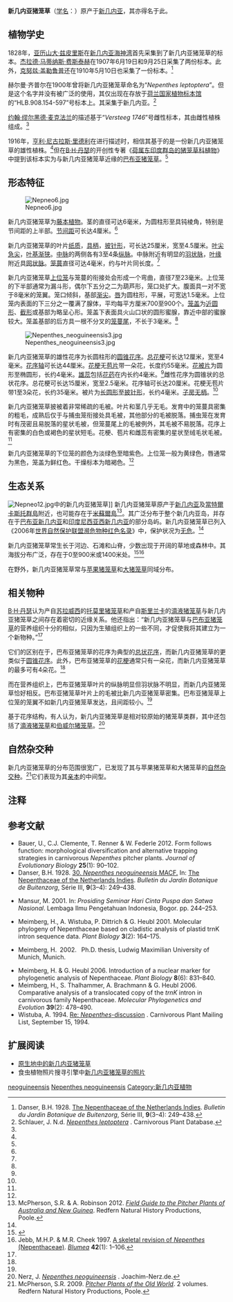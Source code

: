 {{noteTA
|G1=Carnivorous Plant
}}

{{Speciesbox
|image = Nepenthes neoguineensis1.jpg
|image_caption = 产于[[西新几内亚|西新几内亚]]的新几内亚猪笼草的下位笼
|status = LR/lc
|status_system = iucn2.3
|taxon=Nepenthes neoguineensis
|authority = [[约翰·缪尔黑德·麦克法兰|Macfarl.]] (1911)<ref name=neoguineensis>Macfarlane, J.M. 1911. Nepenthaceae. In: ''Nova Guinea'' '''8'''(1): 339–341.</ref>
|synonyms =
<small>[[同物异名|同物异名]]</small>
*''Nepenthes leptoptera''<br><small>[[赫尔曼·齐佩尔|Zippel]] ''in sched.'' (1900)</small>
<small>[[异物同名|异物同名]]</small>
*''Nepenthes neoguineensis''<br><small>''auct. non'' [[约翰·缪尔黑德·麦克法兰|Macfarl.]]: [[亨利·尼古拉斯·里德利|Ridl.]] (1916)<ref name=Ridley1916>Ridley, H.N. 1916. Report on the Wollaston Expedition to Dutch New Guinea, 1912-1913. ''Transactions of the Linnean Society'' '''9'''(1): 1–268.</ref><br>[<nowiki>=</nowiki>''[[巴布亚猪笼草|N. papuana]]'']</small>
}}

'''新几内亚猪笼草'''（[[学名|学名]]：''{{lang|la|Nepenthes neoguineensis}}''）原产于[[新几内亚|新几内亚]]，其亦得名于此。

== 植物学史 ==
1828年，[[亚历山大·兹皮里斯|亚历山大·兹皮里斯]]{{small|（Alexander Zipelius）}}在[[新几内亚|新几内亚]][[海神湾|海神湾]]{{small|（Triton Bay）}}首先采集到了新几内亚猪笼草的标本。{{refn|1828年，“''Zippel 177''”号标本被采集于[[海神湾|海神湾]]附近。[[亚历山大·兹皮里斯|亚历山大·兹皮里斯]]于6月至8月间对该地区进行了考察，该标本很可能是于其期间采集到的。<ref>van Steenis-Kruseman, M.J., ''et al.'' 2006. [http://www.nationaalherbarium.nl/FMCollectors/Z/ZippeliusA.htm Cyclopaedia of Malesian Collectors: Alexander Zip(p)elius] {{Wayback|url=http://www.nationaalherbarium.nl/FMCollectors/Z/ZippeliusA.htm |date=20191102083625 }}. Nationaal Herbarium Nederland.</ref>其原生地被记录为“山谷处的潮湿岩壁”。该标本存放于[[荷兰国家植物标本馆|荷兰国家植物标本馆]]中。其不含花序及果序。<ref name=Danser />|name=Danser1|group="注"}}[[杰拉德·马蒂纳斯·费斯泰赫|杰拉德·马蒂纳斯·费斯泰赫]]{{small|（Gerard Martinus Versteeg）}}在1907年6月19日{{refn|1907年6月19日，“''Versteeg 1268''”号标本被采集于“[[沙璜|沙璜]]附近的第一猪笼草山”海拔30米处。其存放于[[茂物植物园|茂物植物园]]中。其不含花序及果序。<ref name=Danser />|name=Danser2|group="注"}}和9月25日{{refn|1907年9月25日，“''Versteeg 1746''”号标本被采集于“猪笼草山”。其存放于茂物植物园中。其由雌性植株组成。<ref name=Danser />|name=Danser3|group="注"}}采集了两份标本。此外，[[克努兹·盖勒鲁普|克努兹·盖勒鲁普]]{{small|（Knud Gjellerup）}}还在1910年5月10日也采集了一份标本。{{refn|1910年5月10日，“''Gjellerup 122''”号标本被采集于[[查雅普拉|查雅普拉]]海拔30米处。其存放于茂物植物园中，保存于酒精中。其由雄性植株组成。<ref name=Danser />|name=Danser4|group="注"}}<ref name=Danser>Danser, B.H. 1928. [[荷属东印度群岛的猪笼草科植物|The Nepenthaceae of the Netherlands Indies]]. ''Bulletin du Jardin Botanique de Buitenzorg'', Série III, '''9'''(3–4): 249–438.</ref>

赫尔曼·齐普尔{{small|（Hermann Zippel）}}在1900年曾将新几内亚猪笼草命名为“''Nepenthes leptoptera''”。但是这个名字并没有被广泛的使用，其仅出现在存放于[[荷兰国家植物标本馆|荷兰国家植物标本馆]]的“HLB.908.154-597”号标本上。其采集于新几内亚。<ref name=leptoptera>Schlauer, J. N.d. [http://www.omnisterra.com/bot/cp_home.cgi?name=Nepenthes+leptoptera&search=all ''Nepenthes leptoptera''] {{Wayback|url=http://www.omnisterra.com/bot/cp_home.cgi?name=Nepenthes+leptoptera&search=all |date=20160303210206 }}. Carnivorous Plant Database.</ref>

[[约翰·缪尔黑德·麦克法兰|约翰·缪尔黑德·麦克法兰]]的描述基于“''Versteeg 1746''”号雌性标本，其由雌性植株组成。<ref name=neoguineensis />

1916年，[[亨利·尼古拉斯·里德利|亨利·尼古拉斯·里德利]]在进行描述时，相信其基于的是一份新几内亚猪笼草的雄性植株。<ref name=Ridley1916 />但在[[B·H·丹瑟|B·H·丹瑟]]的开创性专著《[[荷属东印度群岛的猪笼草科植物|荷属东印度群岛的猪笼草科植物]]》中提到该标本实为与新几内亚猪笼草近缘的[[巴布亚猪笼草|巴布亚猪笼草]]{{small|（''N. papuana''）}}。{{refn|[[B·H·丹瑟|B·H·丹瑟]]专著中对新几内亚猪笼草的原[[拉丁文|拉丁文]]描述：<ref name=Danser />{{Cquote|''Folia mediocria'' petiolata, lamina lanceolata, nervis longitudinalibus utrinque 3-4, vagina caulis 1/2 amplectente ; ''ascidia rosularum'' et ''inferiora'' ignota ; ''ascidia superiora'' mediocria, subcylindrica, sub medio et os versus paulum ampliata, alis 2 fimbriatis ; peristomio operculum versus acuminato, cylindrico v. applanato, 1-1 1/2 cm lato, costis 1/3-1/4 mm distantibus, dentibus fere 0 ; operculo suborbiculari, facie inferiore plano ; ''inflorescentia'' panicula v. racemus pedicellis inferioribus ad 35 mm longis 3-floris superioribus brevioribus, 2- v. 1-floris ; ''indumentum'' parcum villosum, in caulibus foliisque fere 0, in ascidiis iuventute densum, denique parcum, in inflorescentiis et floribus densum permanens.}}|name=Danser5|group="注"}}<ref name=Danser />

== 形态特征 ==
[[Image:Nepneo6.jpg|thumb]]

新几内亚猪笼草为[[藤本植物|藤本植物]]。茎的直径可达6毫米，为圆柱形至具钝棱角，特别是节间距的上半部。[[节间距|节间距]]可长达4厘米。<ref name=Danser />

新几内亚猪笼草的叶片[[wikt:纸质|纸质]]，[[wikt:具柄|具柄]]，[[wikt:披针形|披针形]]，可长达25厘米，宽至4.5厘米。[[叶尖|叶尖]][[wikt:急尖|急尖]]，[[叶基|叶基]][[wikt:渐狭|渐狭]]。[[中脉|中脉]]的两侧各有3至4条[[纵脉|纵脉]]。中脉附近有明显的[[羽状脉|羽状脉]]，[[叶缘|叶缘]]附近具[[网状脉|网状脉]]。[[笼蔓|笼蔓]]直径可达4毫米，约与叶片同长度。<ref name=Danser />

新几内亚猪笼草[[上位捕虫笼|上位笼]]与笼蔓的衔接处会形成一个弯曲，直径7至23毫米。上位笼的下半部通常为漏斗形，偶尔下五分之二为葫芦形，笼口处扩大。腹面具一对不宽于8毫米的笼翼。笼口倾斜，基部[[wikt:渐尖|渐尖]]。[[猪笼草#形态特征|唇]]为圆柱形，平展，可宽达1.5毫米。上位笼内表面的下三分之一覆满了腺体，平均每平方厘米700至900个。[[笼盖|笼盖]]为[[wikt:近圆形|近圆形]]、[[wikt:截形|截形]]或基部为略呈心形。笼盖下表面具火山口状的圆形蜜腺，靠近中部的蜜腺较大。笼盖基部的后方具一根不分叉的[[笼蔓尾|笼蔓尾]]，不长于3毫米。<ref name=Danser />

[[Image:Nepenthes_neoguineensis3.jpg|thumb]]

新几内亚猪笼草的雄性花序为长圆柱形的[[圆锥花序|圆锥花序]]。[[总花梗|总花梗]]可长达12厘米，宽至4毫米。[[花序轴|花序轴]]可长达44厘米。[[花梗|花梗]]无[[苞片|苞片]]带一朵花，长度约55毫米。[[花被片|花被片]]为圆形至椭圆形，长约4毫米。[[雄蕊|雄蕊]]包括[[花药|花药]]在内长约4毫米。<ref name=Danser />雌性花序为圆锥状的总状花序。总花梗可长达15厘米，宽至2.5毫米。花序轴可长达20厘米。花梗无苞片带1至3朵花，长约35毫米。被片为[[wikt:长圆形|长圆形]]至[[wikt:披针形|披针形]]，长约4毫米。[[子房|子房]][[wikt:无柄|无柄]]。<ref name=Danser />

新几内亚猪笼草披被着非常稀疏的毛被。叶片和茎几乎无毛。发育中的笼蔓具密集的粗毛，成熟后仅于与捕虫笼衔接处具毛被，其他部分的毛被脱落。捕虫笼在发育时有茂密且易脱落的星状毛被，但笼蔓尾上的毛被例外，其毛被不易脱落。花序上有密集的白色或褐色的星状短毛。花梗、苞片和雌蕊有密集的星状至绒毛状毛被。<ref name=Danser />

新几内亚猪笼草的下位笼的颜色为淡绿色至暗紫色。上位笼一般为黄绿色，唇通常为黑色，笼盖为鲜红色。干燥标本为暗褐色。<ref name=Danser />

== 生态关系 ==
[[Image:Nepneo12.jpg|thumb]]中的新几内亚猪笼草]]
新几内亚猪笼草原产于[[新几内亚|新几内亚]]及[[當特爾卡斯托群島|當特爾卡斯托群島]]附近，也可能存在于[[米蘇爾島|米蘇爾島]]<ref>McPherson, S.R. & A. Robinson 2012. ''[[澳大利亚与新几内亚的猪笼草野外指南|Field Guide to the Pitcher Plants of Australia and New Guinea]]''. Redfern Natural History Productions, Poole.</ref>。其广泛分布于整个新几内亚岛，并存在于[[巴布亚新几内亚|巴布亚新几内亚]]和[[印度尼西亚|印度尼西亚]][[西新几内亚|西新几内亚]]的部分岛屿。新几内亚猪笼草已列入《2006年[[世界自然保护联盟濒危物种红色名录|世界自然保护联盟濒危物种红色名录]]》中，保护状况为[[无危物种|无危]]。<ref name=IUCN />

新几内亚猪笼草常生长于河边、石滩和山脊，少数出现于开阔的草地或森林中。其海拔分布广泛，存在于0至900米或1400米处。<ref name=IUCN>{{IUCN2006|assessors=Clarke, C.M., R. Cantley, J. Nerz, H. Rischer & A. Witsuba|year=2000|id=39682|title=Nepenthes neoguineensis|downloaded=12 May 2006}}</ref><ref name=J&C>Jebb, M.H.P. & M.R. Cheek 1997. [[猪笼草属（猪笼草科）的框架性修订|A skeletal revision of ''Nepenthes'' (Nepenthaceae)]]. ''[[布卢姆－植物分类学与植物地理学杂志|Blumea]]'' '''42'''(1): 1–106.</ref>

在野外，新几内亚猪笼草常与[[苹果猪笼草|苹果猪笼草]]{{small|（''N. ampullaria''）}}和[[大猪笼草|大猪笼草]]{{small|（''N. maxima''）}}同域分布。

== 相关物种 ==
{{multiple image
 | align     = right
 | footer    = 巴布亚猪笼草的上位笼（左）苹果猪笼草于新几内亚猪笼草的自然杂交种的下位笼（中），及大猪笼草于新几内亚猪笼草的自然杂交种的下位笼（右）
 | width    = 200
 | image1    = Papuanaupperfrontview.jpg
 | image2    = Nepampneo1.jpg
 | image3    = Nepmaxneo1.jpg
}}
[[B·H·丹瑟|B·H·丹瑟]]认为产自[[苏拉威西|苏拉威西]]的[[托莫里猪笼草|托莫里猪笼草]]{{small|（''N. tomoriana''）}}和产自[[斯里兰卡|斯里兰卡]]的[[滴液猪笼草|滴液猪笼草]]{{small|（''N. distillatoria''）}}与新几内亚猪笼草之间存在着密切的近缘关系。他还指出：“新几内亚猪笼草与[[巴布亚猪笼草|巴布亚猪笼草]]的营养组织十分的相似，只因为生殖组织上的一些不同，才促使我将其建立为一个新物种。”<ref name=Danser />

它们的区别在于，巴布亚猪笼草的花序为典型的[[总状花序|总状花序]]，而新几内亚猪笼草的更类似于[[圆锥花序|圆锥花序]]。此外，巴布亚猪笼草的[[花梗|花梗]]通常只有一朵花，而新几内亚猪笼草的最多可有4朵花。<ref name=Danser />

而在营养组织上，巴布亚猪笼草叶片的纵脉明显但羽状脉不明显，而新几内亚猪笼草恰好相反。巴布亚猪笼草叶片上的毛被比新几内亚猪笼草密集。巴布亚猪笼草上位笼的笼翼不如新几内亚猪笼草发达，且间距较小。<ref name=Danser />

基于花序结构，有人认为，新几内亚猪笼草是相对较原始的猪笼草类群，其中还包括了[[滴液猪笼草|滴液猪笼草]]和[[伯威尔猪笼草|伯威尔猪笼草]]{{small|（''N. pervillei''）}}。<ref>Nerz, J. [http://www.joachim-nerz.de/neo.htm ''Nepenthes neoguineensis''] {{Wayback|url=http://www.joachim-nerz.de/neo.htm |date=20160826225238 }}. Joachim-Nerz.de.</ref>

== 自然杂交种 ==
新几内亚猪笼草的分布范围很宽广，已发现了其与苹果猪笼草和大猪笼草{{small|（''N. maxima''）}}的[[自然杂交种|自然杂交种]]。<ref name=McPherson>McPherson, S.R. 2009. ''[[旧大陆的猪笼草|Pitcher Plants of the Old World]]''. 2 volumes. Redfern Natural History Productions, Poole.</ref>它们表现为其[[亲本|亲本]]的中间型。

== 注释 ==
{{reflist|group="注"|2}}

== 参考文献 ==
{{reflist|2}}
{{refbegin|2}}
* Bauer, U., C.J. Clemente, T. Renner & W. Federle 2012. Form follows function: morphological diversification and alternative trapping strategies in carnivorous ''Nepenthes'' pitcher plants. ''Journal of Evolutionary Biology'' '''25'''(1): 90–102. {{DOI|10.1111/j.1420-9101.2011.02406.x}}
* Danser, B.H. 1928. [http://www.omnisterra.com/botany/cp/pictures/nepenthe/dansermg/dans40.htm 30. ''Nepenthes neoguineensis'' MACF.] {{Wayback|url=http://www.omnisterra.com/botany/cp/pictures/nepenthe/dansermg/dans40.htm |date=20180323070359 }} In: [[荷属东印度群岛的猪笼草科植物|The Nepenthaceae of the Netherlands Indies]]. ''Bulletin du Jardin Botanique de Buitenzorg'', Série III, '''9'''(3–4): 249–438.
* {{id icon}} Mansur, M. 2001. {{PDFlink|[http://elib.pdii.lipi.go.id/katalog/index.php/searchkatalog/downloadDatabyId/1286/1286.pdf Koleksi ''Nepenthes'' di Herbarium Bogoriense: prospeknya sebagai tanaman hias.]}} In: ''Prosiding Seminar Hari Cinta Puspa dan Satwa Nasional''. Lembaga Ilmu Pengetahuan Indonesia, Bogor. pp. 244–253.
* Meimberg, H., A. Wistuba, P. Dittrich & G. Heubl 2001. Molecular phylogeny of Nepenthaceae based on cladistic analysis of plastid trnK intron sequence data. ''Plant Biology'' '''3'''(2): 164–175. {{DOI|10.1055/s-2001-12897}}
* {{de icon}} Meimberg, H. 2002. {{PDFlink|[http://edoc.ub.uni-muenchen.de/1078/1/Meimberg_Harald.pdf Molekular-systematische Untersuchungen an den Familien Nepenthaceae und Ancistrocladaceae sowie verwandter Taxa aus der Unterklasse Caryophyllidae s. l..]}} Ph.D. thesis, Ludwig Maximilian University of Munich, Munich.
* Meimberg, H. & G. Heubl 2006. Introduction of a nuclear marker for phylogenetic analysis of Nepenthaceae. ''Plant Biology'' '''8'''(6): 831–840. {{DOI|10.1055/s-2006-924676}}
* Meimberg, H., S. Thalhammer, A. Brachmann & G. Heubl 2006. Comparative analysis of a translocated copy of the ''trnK'' intron in carnivorous family Nepenthaceae. ''Molecular Phylogenetics and Evolution'' '''39'''(2): 478–490. {{DOI|10.1016/j.ympev.2005.11.023}}
* Wistuba, A. 1994. [http://www.omnisterra.com/botany/cp/list/cp94alld/2409.htm Re: ''Nepenthes''-discussion] {{Wayback|url=http://www.omnisterra.com/botany/cp/list/cp94alld/2409.htm |date=20110518091524 }}. Carnivorous Plant Mailing List, September 15, 1994.
{{refend}}

== 扩展阅读 ==
{{refbegin|2}}
* [http://www.joachim-nerz.de/neo.htm 原生地中的新几内亚猪笼草] {{Wayback|url=http://www.joachim-nerz.de/neo.htm |date=20160826225238 }}
* 食虫植物照片搜寻引擎中[http://www.cpphotofinder.com/nepenthes-neoguineensis-121.html 新几内亚猪笼草的照片] {{Wayback|url=http://www.cpphotofinder.com/nepenthes-neoguineensis-121.html |date=20210119142454 }}
{{commons-inline|Nepenthes neoguineensis|新几内亚猪笼草}}
{{wikispecies-inline|Nepenthes neoguineensis|新几内亚猪笼草}}
{{refend}}

{{猪笼草属}}
{{Taxonbar|from=Q293242}}

[[Category:猪笼草属|neoguineensis]]
[[Category:亚洲食虫植物|Nepenthes neoguineensis]]
[[Category:新几内亚植物|Category:新几内亚植物]]